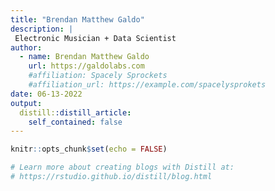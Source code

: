```yaml
---
title: "Brendan Matthew Galdo"
description: |
 Electronic Musician + Data Scientist
author:
  - name: Brendan Matthew Galdo 
    url: https://galdolabs.com
    #affiliation: Spacely Sprockets
    #affiliation_url: https://example.com/spacelysprokets
date: 06-13-2022
output:
  distill::distill_article:
    self_contained: false
---
```


```r
knitr::opts_chunk$set(echo = FALSE)

# Learn more about creating blogs with Distill at:
# https://rstudio.github.io/distill/blog.html

```



